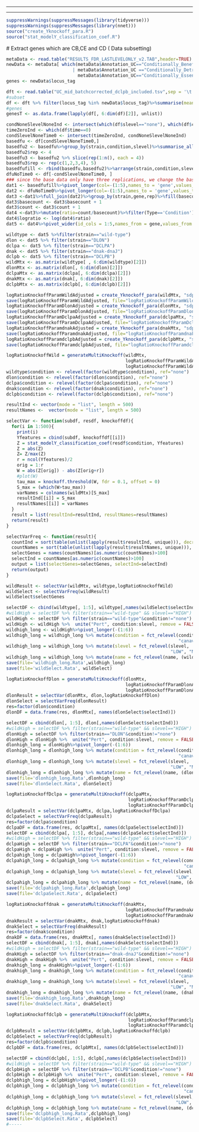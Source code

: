 ------------------------------------------------------------------------

------------------------------------------------------------------------

```{r setup, include=FALSE}
suppressWarnings(suppressMessages(library(tidyverse)))
suppressWarnings(suppressMessages(library(nnet)))
source("create_Yknockoff_para.R")
source("stat_modelY_classification_coef.R")
```

\# Extract genes which are CB,CE and CD ( Data subsetting)

```{r}
metaData <- read.table("RESULTS_FDR_LASTLEVELONLY_v2.TAB",header=TRUE)
newData <- metaData[ which(metaData$Annotation_UC=="Conditionally_Beneficial"
                         | metaData$Annotation_UC =="Conditionally_Detrimental" |
                           metaData$Annotation_UC=="Conditionally_Essential"), ]
genes <- newData$locus_tag
```

```{r}
dft <- read.table("UC_mid_batchcorrected_dclpb_included.tsv",sep = '\t',header=TRUE)%>%select(-batch,-N)%>%group_by(locus_tag,strain,condition,slevel,rep,time)
#subset
df <- dft %>% filter(locus_tag %in% newData$locus_tag)%>%summarise(mean_tncnt=mean(tncnt))%>%pivot_wider(names_from = locus_tag,values_from = mean_tncnt)
#genes
genesT <- as.data.frame(lapply(df[, 6:dim(df)[2]], unlist))


```

```{r}
condNoneSlevelNoneInd <- intersect(which(df$slevel=="none"), which(df$condition=="none"))
timeZeroInd <- which(df$time==0)
condSlevelNoneTime0 <- intersect(timeZeroInd, condNoneSlevelNoneInd)
basedfu <- df[condSlevelNoneTime0,]
basedfu2 <- basedfu%>%group_by(strain,condition,slevel)%>%summarise_all(mean)#%>%filter(strain!='DCLPB')
basedfu2$rep <- 4
basedfu3 <- basedfu2 %>% slice(rep(1:n(), each = 4))
basedfu3$rep <- rep(c(1,2,3,4), 5)
basedfufill <- rbind(basedfu,basedfu2)%>%arrange(strain,condition,slevel,rep)
dfuNoTime0 <- df[-condSlevelNoneTime0, ]
### since the base data only have three replications, we change the base level as the average
dat1 <- basedfufill%>%pivot_longer(col=-(1:5),names_to = 'gene',values_to = 'basecount')%>%mutate(Type='base',count=basecount)
dat2 <- dfuNoTime0%>%pivot_longer(col=-(1:5),names_to = 'gene',values_to = 'count')%>%mutate(Type='Condition')
dat3 <-dat1%>%full_join(dat2)%>%group_by(strain,gene,rep)%>%fill(basecount)
dat3$basecount <- dat3$basecount + 1
dat3$count <- dat3$count + 1
dat4 <-dat3%>%mutate(ratio=count/basecount)%>%filter(Type=='Condition')%>%select(-Type,-count,-basecount)
dat4$logratio <- log(dat4$ratio)
dat5 <- dat4%>%pivot_wider(id_cols = 1:5,names_from = gene,values_from = logratio)
```

```{r}
wildtype <- dat5 %>%filter(strain=="wild-type")
dlon <- dat5 %>% filter(strain=="DLON")
dclpa <- dat5 %>% filter(strain=="DCLPA")
dnak <- dat5 %>% filter(strain=="dnak-dnaJ")
dclpb <- dat5 %>% filter(strain=="DCLPB")
wildMtx <- as.matrix(wildtype[ , 6:dim(wildtype)[2]])
dlonMtx <- as.matrix(dlon[, 6:dim(dlon)[2]])
dclpaMtx <- as.matrix(dclpa[, 6:dim(dclpa)[2]])
dnakMtx <- as.matrix(dnak[, 6:dim(dnak)[2]])
dclpbMtx <- as.matrix(dclpb[, 6:dim(dclpb)[2]])
```

```{r}
logRatioKnockoffParamWildAdjusted = create_Yknockoff_para(wildMtx, "sdp", shrink=TRUE)
save(logRatioKnockoffParamWildAdjusted, file="logRatioKnockoffParamWildWholeAdjusted.Rdata")
logRatioKnockoffParamDlonAdjusted = create_Yknockoff_para(dlonMtx, "sdp", shrink=TRUE)
save(logRatioKnockoffParamDlonAdjusted, file="logRatioKnockoffParamDlonWholeAdjusted.Rdata")
logRatioKnockoffParamDclpaAdjusted = create_Yknockoff_para(dclpaMtx, "sdp", shrink=TRUE)
save(logRatioKnockoffParamDclpaAdjusted, file="logRatioKnockoffParamDclpaWholeAdjusted.Rdata")
logRatioKnockoffParamdnakAdjusted = create_Yknockoff_para(dnakMtx, "sdp", shrink=TRUE)
save(logRatioKnockoffParamdnakAdjusted, file="logRatioKnockoffParamdnakWholeAdjusted.Rdata")
logRatioKnockoffParamdclpbAdjusted = create_Yknockoff_para(dclpbMtx, "sdp", shrink=TRUE)
save(logRatioKnockoffParamdclpbAdjusted, file="logRatioKnockoffParamdclpbWholeAdjusted.Rdata")
```

```{r}
logRatioKnockoffWild = generateMultiKnockoff(wildMtx, 
                                             logRatioKnockoffParamWildAdjusted$mu_k, 
                                             logRatioKnockoffParamWildAdjusted$Sigma_k,n=500)
wildtype$condition <- relevel(factor(wildtype$condition), ref="none")
dlon$condition <- relevel(factor(dlon$condition), ref="none")
dclpa$condition <- relevel(factor(dclpa$condition), ref="none")
dnak$condition <- relevel(factor(dnak$condition), ref="none")
dclpb$condition <- relevel(factor(dclpb$condition), ref="none")

resultInd <- vector(mode = "list", length = 500)
resultNames <-  vector(mode = "list", length = 500)

selectVar <- function(subdf, resdf, knockoffdf){
  for(i in 1:500){
    print(i)
    Yfeatures = cbind(subdf, knockoffdf[[i]])
    Z = stat_modelY_classification_coef(resdf$condition, Yfeatures)
    Z = abs(Z)
    Z= Z/max(Z)
    r = ncol(Yfeatures)/2
    orig = 1:r
    W = abs(Z[orig]) - abs(Z[orig+r])
    #plot(W)
    tau_max = knockoff.threshold(W, fdr = 0.1, offset = 0)
    S_max = (which(W>tau_max))
    varNames = colnames(wildMtx)[S_max]
    resultInd[[i]] = S_max
    resultNames[[i]] = varNames
  }
  result = list(resultInd=resultInd, resultNames=resultNames)
  return(result)
}

selectVarFreq <- function(result){
  countInd = sort(table(unlist(lapply(result$resultInd, unique))), decreasing=TRUE)
  countNames = sort(table(unlist(lapply(result$resultNames, unique))), decreasing=TRUE)
  selectGenes = names(countNames)[as.numeric(countNames)>100]
  selectInd = countNames[as.numeric(countNames)>100]
  output = list(selectGenes=selectGenes, selectInd=selectInd)
  return(output)
}

wildResult <- selectVar(wildMtx, wildtype,logRatioKnockoffWild)
wildSelect <- selectVarFreq(wildResult)
wildSelect$selectGenes

selectDF <- cbind(wildtype[, 1:5], wildtype[,names(wildSelect$selectInd)])
#wildHigh = selectDF %>% filter(strain=="wild-type" && slevel=="HIGH")
wildHigh <- selectDF %>% filter(strain=="wild-type"&condition!="none")
wildHigh <- wildHigh %>%  unite("Pert", condition:slevel, remove = FALSE)
wildhigh_long <- wildHigh%>%pivot_longer(-(1:6))
wildhigh_long = wildhigh_long %>% mutate(condition = fct_relevel(condition,
                                                                 "canavanine", "heat", "oxidative-peroxide"))
wildhigh_long = wildhigh_long %>% mutate(slevel = fct_relevel(slevel,
                                                              "LOW", "MEDIUM", "HIGH"))
wildhigh_long = wildhigh_long %>% mutate(name = fct_relevel(name, (wildSelect$selectGenes))) 
save(file='wildhigh_long.Rata',wildhigh_long)
save(file='wildSelect.Rata', wildSelect)

```

```{r}
logRatioKnockoffDlon = generateMultiKnockoff(dlonMtx, 
                                             logRatioKnockoffParamDlonAdjusted$mu_k, 
                                             logRatioKnockoffParamDlonAdjusted$Sigma_k,n=500)
dlonResult = selectVar(dlonMtx, dlon,logRatioKnockoffDlon)
dlonSelect = selectVarFreq(dlonResult)
res=factor(dlon$condition)
dlonDF = data.frame(res, dlonMtx[, names(dlonSelect$selectInd)])

selectDF = cbind(dlon[, 1:5], dlon[,names(dlonSelect$selectInd)])
#wildHigh = selectDF %>% filter(strain=="wild-type" && slevel=="HIGH")
dlonHigh = selectDF %>% filter(strain=="DLON"&condition!="none")
dlonHigh = dlonHigh %>%  unite("Pert", condition:slevel, remove = FALSE)
dlonhigh_long = dlonHigh%>%pivot_longer(-(1:6))
dlonhigh_long = dlonhigh_long %>% mutate(condition = fct_relevel(condition,
                                                                 "canavanine", "heat", "oxidative-peroxide"))
dlonhigh_long = dlonhigh_long %>% mutate(slevel = fct_relevel(slevel,
                                                              "LOW", "MEDIUM", "HIGH"))
dlonhigh_long = dlonhigh_long %>% mutate(name = fct_relevel(name, (dlonSelect$selectGenes))) 
save(file='dlonhigh_long.Rata',dlonhigh_long)
save(file='dlonSelect.Rata', dlonSelect)
```

```{r}
logRatioKnockoffDclpa = generateMultiKnockoff(dclpaMtx, 
                                              logRatioKnockoffParamDclpaAdjusted$mu_k, 
                                              logRatioKnockoffParamDclpaAdjusted$Sigma_k,n=500)
dclpaResult = selectVar(dclpaMtx, dclpa,logRatioKnockoffDclpa)
dclpaSelect = selectVarFreq(dclpaResult)
res=factor(dclpa$condition)
dclpaDF = data.frame(res, dclpaMtx[, names(dclpaSelect$selectInd)])
selectDF = cbind(dclpa[, 1:5], dclpa[,names(dclpaSelect$selectInd)])
#wildHigh = selectDF %>% filter(strain=="wild-type" && slevel=="HIGH")
dclpaHigh = selectDF %>% filter(strain=="DCLPA"&condition!="none")
dclpaHigh = dclpaHigh %>%  unite("Pert", condition:slevel, remove = FALSE)
dclpahigh_long = dclpaHigh%>%pivot_longer(-(1:6))
dclpahigh_long = dclpahigh_long %>% mutate(condition = fct_relevel(condition,
                                                                   "canavanine", "heat", "oxidative-peroxide"))
dclpahigh_long = dclpahigh_long %>% mutate(slevel = fct_relevel(slevel,
                                                                "LOW", "MEDIUM", "HIGH"))
dclpahigh_long = dclpahigh_long %>% mutate(name = fct_relevel(name, (dclpaSelect$selectGenes))) 
save(file='dclpahigh_long.Rata',dclpahigh_long)
save(file='dclpaSelect.Rata', dclpaSelect)
```

```{r}
logRatioKnockoffdnak = generateMultiKnockoff(dnakMtx, 
                                             logRatioKnockoffParamdnakAdjusted$mu_k, 
                                             logRatioKnockoffParamdnakAdjusted$Sigma_k,n=500)
dnakResult = selectVar(dnakMtx, dnak,logRatioKnockoffdnak)
dnakSelect = selectVarFreq(dnakResult)
res=factor(dnak$condition)
dnakDF = data.frame(res, dnakMtx[, names(dnakSelect$selectInd)])
selectDF = cbind(dnak[, 1:5], dnak[,names(dnakSelect$selectInd)])
#wildHigh = selectDF %>% filter(strain=="wild-type" && slevel=="HIGH")
dnakHigh = selectDF %>% filter(strain=="dnak-dnaJ"&condition!="none")
dnakHigh = dnakHigh %>%  unite("Pert", condition:slevel, remove = FALSE)
dnakhigh_long = dnakHigh%>%pivot_longer(-(1:6))
dnakhigh_long = dnakhigh_long %>% mutate(condition = fct_relevel(condition,
                                                                 "canavanine", "heat", "oxidative-peroxide"))
dnakhigh_long = dnakhigh_long %>% mutate(slevel = fct_relevel(slevel,
                                                              "LOW", "MEDIUM", "HIGH"))
dnakhigh_long = dnakhigh_long %>% mutate(name = fct_relevel(name, (dnakSelect$selectGenes))) 
save(file='dnakhigh_long.Rata',dnakhigh_long)
save(file='dnakSelect.Rata', dnakSelect)
```

```{r}
logRatioKnockoffdclpb = generateMultiKnockoff(dclpbMtx, 
                                              logRatioKnockoffParamdclpbAdjusted$mu_k, 
                                              logRatioKnockoffParamdclpbAdjusted$Sigma_k,n=500)
dclpbResult = selectVar(dclpbMtx, dclpb,logRatioKnockoffdclpb)
dclpbSelect = selectVarFreq(dclpbResult)
res=factor(dclpb$condition)
dclpbDF = data.frame(res, dclpbMtx[, names(dclpbSelect$selectInd)])

selectDF = cbind(dclpb[, 1:5], dclpb[,names(dclpbSelect$selectInd)])
#wildHigh = selectDF %>% filter(strain=="wild-type" && slevel=="HIGH")
dclpbHigh = selectDF %>% filter(strain=="DCLPB"&condition!="none")
dclpbHigh = dclpbHigh %>%  unite("Pert", condition:slevel, remove = FALSE)
dclpbhigh_long = dclpbHigh%>%pivot_longer(-(1:6))
dclpbhigh_long = dclpbhigh_long %>% mutate(condition = fct_relevel(condition,
                                                                   "canavanine", "heat", "oxidative-peroxide"))
dclpbhigh_long = dclpbhigh_long %>% mutate(slevel = fct_relevel(slevel,
                                                                "LOW", "MEDIUM", "HIGH"))
dclpbhigh_long = dclpbhigh_long %>% mutate(name = fct_relevel(name, (dclpbSelect$selectGenes))) 
save(file='dclpbhigh_long.Rata',dclpbhigh_long)
save(file='dclpbSelect.Rata', dclpbSelect)
#-----
```
